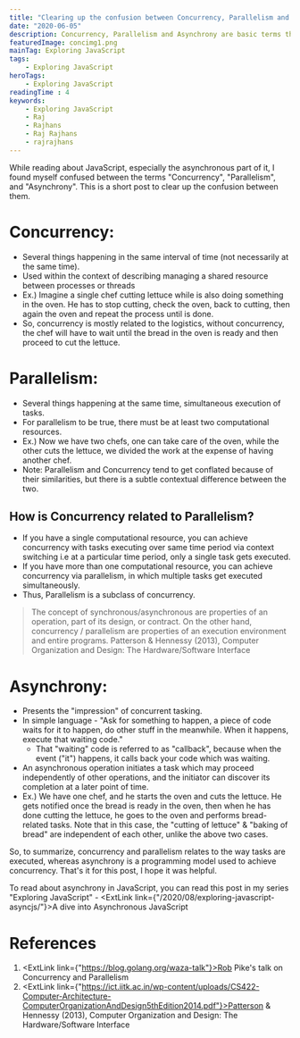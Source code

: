 ```yaml
---
title: "Clearing up the confusion between Concurrency, Parallelism and Asynchrony"
date: "2020-06-05"
description: Concurrency, Parallelism and Asynchrony are basic terms that are often confused with each other. This is a short post explaining the meaning behind the terms and how they differ from each other.
featuredImage: concimg1.png
mainTag: Exploring JavaScript
tags:
    - Exploring JavaScript
heroTags:
    - Exploring JavaScript
readingTime : 4
keywords:
    - Exploring JavaScript
    - Raj
    - Rajhans
    - Raj Rajhans
    - rajrajhans
---
```


While reading about JavaScript, especially the asynchronous part of it, I found myself confused between the terms "Concurrency", "Parallelism", and "Asynchrony". This is a short post to clear up the confusion between them.

# Concurrency:
- Several things happening in the same interval of time (not necessarily at the same time).
- Used within the context of describing managing a shared resource between processes or threads
- Ex.) Imagine a single chef cutting lettuce while is also doing something in the oven. He has to stop cutting, check the oven, back to cutting, then again the oven and repeat the process until is done.
- So, concurrency is mostly related to the logistics, without concurrency, the chef will have to wait until the bread in the oven is ready and then proceed to cut the lettuce.

# Parallelism:
- Several things happening at the same time, simultaneous execution of tasks.
- For parallelism to be true, there must be at least two computational resources.
- Ex.)  Now we have two chefs, one can take care of the oven, while the other cuts the lettuce, we divided the work at the expense of having another chef.
- Note: Parallelism and Concurrency tend to get conflated because of their similarities, but there is a subtle contextual difference between the two.

## How is Concurrency related to Parallelism?
- If you have a single computational resource, you can achieve concurrency with tasks executing over same time period via context switching i.e at a particular time period, only a single task gets executed.
- If you have more than one computational resource, you can achieve concurrency via parallelism, in which multiple tasks get executed simultaneously.
- Thus,  Parallelism is a subclass of concurrency.

> The concept of synchronous/asynchronous are properties of an operation, part of its design, or contract. On the other hand, concurrency / parallelism are properties of an execution environment and entire programs.
> <span>Patterson & Hennessy (2013), Computer Organization and Design: The Hardware/Software Interface</span>

# Asynchrony:
- Presents the "impression" of concurrent tasking.
- In simple language - "Ask for something to happen, a piece of code waits for it to happen, do other stuff in the meanwhile. When it happens, execute that waiting code."
    - That "waiting" code is referred to as "callback", because when the event ("it") happens, it calls back your code which was waiting.
- An asynchronous operation initiates a task which may proceed independently of other operations, and the initiator can discover its completion at a later point of time.
- Ex.) We have one chef, and he starts the oven and cuts the lettuce. He gets notified once the bread is ready in the oven, then when he has done cutting the lettuce, he goes to the oven and performs bread-related tasks. Note that in this case, the "cutting of lettuce" & "baking of bread" are independent of each other, unlike the above two cases.

So, to summarize, concurrency and parallelism relates to the way tasks are executed, whereas asynchrony is a programming model used to achieve concurrency. That's it for this post, I hope it was helpful.

To read about asynchrony in JavaScript, you can read this post in my series "Exploring JavaScript" - <ExtLink link={"/2020/08/exploring-javascript-asyncjs/"}>A dive into Asynchronous JavaScript</ExtLink>

# References
1. <ExtLink link={"https://blog.golang.org/waza-talk"}>Rob Pike's talk on Concurrency and Parallelism</ExtLink>
2. <ExtLink link={"https://ict.iitk.ac.in/wp-content/uploads/CS422-Computer-Architecture-ComputerOrganizationAndDesign5thEdition2014.pdf"}>Patterson & Hennessy (2013), Computer Organization and Design: The Hardware/Software Interface</ExtLink>
